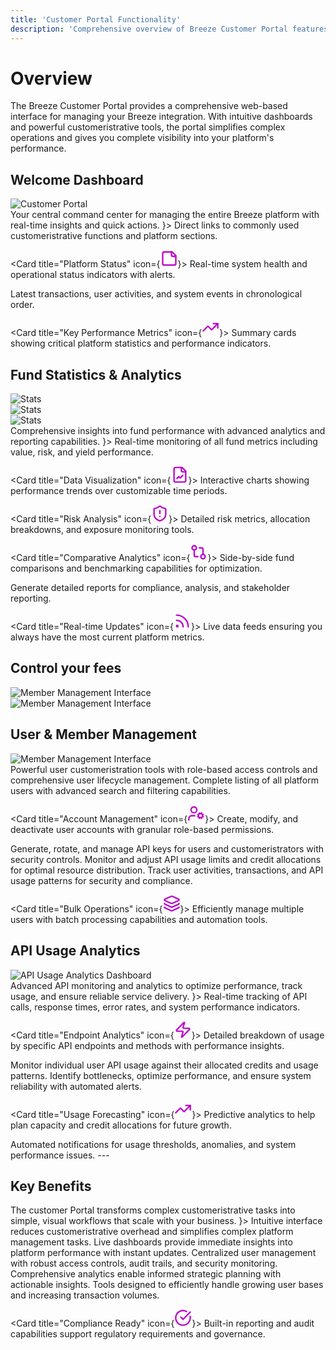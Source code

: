 ```yaml
---
title: 'Customer Portal Functionality'
description: 'Comprehensive overview of Breeze Customer Portal features and capabilities'
---
```


# Overview

The Breeze Customer Portal provides a comprehensive web-based interface for managing your Breeze integration. With intuitive dashboards and powerful customeristrative tools, the portal simplifies complex operations and gives you complete visibility into your platform's performance.

## Welcome Dashboard

<div className="flex justify-center">
  <img src="/customer-portal/images/mainscreen-new.png" alt="Customer Portal" className="w-100 h-auto rounded-lg" />
</div>

<Info>
Your central command center for managing the entire Breeze platform with real-time insights and quick actions.
</Info>

<CardGroup cols={2}>
  <Card title="Quick Access Navigation" icon={<svg xmlns="http://www.w3.org/2000/svg" width="28" height="28" viewBox="0 0 24 24" fill="none" stroke="#bc07c9" stroke-width="2" stroke-linecap="round" stroke-linejoin="round" class="lucide lucide-chevrons-up-icon lucide-chevrons-up"><path d="m17 11-5-5-5 5"/><path d="m17 18-5-5-5 5"/></svg>}>
    Direct links to commonly used customeristrative functions and platform sections.
  </Card>
  
  <Card title="Platform Status" icon={<svg xmlns="http://www.w3.org/2000/svg" width="28" height="28" viewBox="0 0 24 24" fill="none" stroke="#bc07c9" stroke-width="2" stroke-linecap="round" stroke-linejoin="round" class="lucide lucide-sticky-note-icon lucide-sticky-note"><path d="M16 3H5a2 2 0 0 0-2 2v14a2 2 0 0 0 2 2h14a2 2 0 0 0 2-2V8Z"/><path d="M15 3v4a2 2 0 0 0 2 2h4"/></svg>}>
    Real-time system health and operational status indicators with alerts.
  </Card>
  
  <Card title="Recent Activity Feed" icon="clock">
    Latest transactions, user activities, and system events in chronological order.
  </Card>
  
  <Card title="Key Performance Metrics" icon={<svg xmlns="http://www.w3.org/2000/svg" width="28" height="28" viewBox="0 0 24 24" fill="none" stroke="#bc07c9" stroke-width="2" stroke-linecap="round" stroke-linejoin="round" class="lucide lucide-trending-up-icon lucide-trending-up"><path d="M16 7h6v6"/><path d="m22 7-8.5 8.5-5-5L2 17"/></svg>}>
    Summary cards showing critical platform statistics and performance indicators.
  </Card>
</CardGroup>

## Fund Statistics & Analytics

<div className="flex justify-center">
  <img src="/customer-portal/images/dashboard.png" alt="Stats" className="w-100 h-auto rounded-lg" />
</div>
<div className="flex justify-center">
  <img src="/customer-portal/images/fund-det.png" alt="Stats" className="w-100 h-auto rounded-lg" />
</div>
<div className="flex justify-center">
  <img src="/customer-portal/images/rebalance.png" alt="Stats" className="w-100 h-auto rounded-lg" />
</div>

<Tip>
Comprehensive insights into fund performance with advanced analytics and reporting capabilities.
</Tip>

<CardGroup cols={3}>
  <Card title="Performance Tracking" icon={<svg xmlns="http://www.w3.org/2000/svg" width="28" height="28" viewBox="0 0 24 24" fill="none" stroke="#bc07c9" stroke-width="2" stroke-linecap="round" stroke-linejoin="round" class="lucide lucide-chart-area-icon lucide-chart-area"><path d="M3 3v16a2 2 0 0 0 2 2h16"/><path d="M7 11.207a.5.5 0 0 1 .146-.353l2-2a.5.5 0 0 1 .708 0l3.292 3.292a.5.5 0 0 0 .708 0l4.292-4.292a.5.5 0 0 1 .854.353V16a1 1 0 0 1-1 1H8a1 1 0 0 1-1-1z"/></svg>}>
    Real-time monitoring of all fund metrics including value, risk, and yield performance.
  </Card>
  
  <Card title="Data Visualization" icon={<svg xmlns="http://www.w3.org/2000/svg" width="28" height="28" viewBox="0 0 24 24" fill="none" stroke="#bc07c9" stroke-width="2" stroke-linecap="round" stroke-linejoin="round" class="lucide lucide-file-chart-line-icon lucide-file-chart-line"><path d="M15 2H6a2 2 0 0 0-2 2v16a2 2 0 0 0 2 2h12a2 2 0 0 0 2-2V7Z"/><path d="M14 2v4a2 2 0 0 0 2 2h4"/><path d="m16 13-3.5 3.5-2-2L8 17"/></svg>}>
    Interactive charts showing performance trends over customizable time periods.
  </Card>
  
  <Card title="Risk Analysis" icon={<svg xmlns="http://www.w3.org/2000/svg" width="28" height="28" viewBox="0 0 24 24" fill="none" stroke="#bc07c9" stroke-width="2" stroke-linecap="round" stroke-linejoin="round" class="lucide lucide-shield-alert-icon lucide-shield-alert"><path d="M20 13c0 5-3.5 7.5-7.66 8.95a1 1 0 0 1-.67-.01C7.5 20.5 4 18 4 13V6a1 1 0 0 1 1-1c2 0 4.5-1.2 6.24-2.72a1.17 1.17 0 0 1 1.52 0C14.51 3.81 17 5 19 5a1 1 0 0 1 1 1z"/><path d="M12 8v4"/><path d="M12 16h.01"/></svg>}>
    Detailed risk metrics, allocation breakdowns, and exposure monitoring tools.
  </Card>
  
  <Card title="Comparative Analytics" icon={<svg xmlns="http://www.w3.org/2000/svg" width="28" height="28" viewBox="0 0 24 24" fill="none" stroke="#bc07c9" stroke-width="2" stroke-linecap="round" stroke-linejoin="round" class="lucide lucide-git-compare-icon lucide-git-compare"><circle cx="18" cy="18" r="3"/><circle cx="6" cy="6" r="3"/><path d="M13 6h3a2 2 0 0 1 2 2v7"/><path d="M11 18H8a2 2 0 0 1-2-2V9"/></svg>}>
    Side-by-side fund comparisons and benchmarking capabilities for optimization.
  </Card>
  
  <Card title="Export & Reporting" icon="download">
    Generate detailed reports for compliance, analysis, and stakeholder reporting.
  </Card>
  
  <Card title="Real-time Updates" icon={<svg xmlns="http://www.w3.org/2000/svg" width="28" height="28" viewBox="0 0 24 24" fill="none" stroke="#bc07c9" stroke-width="2" stroke-linecap="round" stroke-linejoin="round" class="lucide lucide-rss-icon lucide-rss"><path d="M4 11a9 9 0 0 1 9 9"/><path d="M4 4a16 16 0 0 1 16 16"/><circle cx="5" cy="19" r="1"/></svg>}>
    Live data feeds ensuring you always have the most current platform metrics.
  </Card>
</CardGroup>

## Control your fees

<div className="flex justify-center">
  <img src="/customer-portal/images/fee-config.png" alt="Member Management Interface" className="w-100 h-auto rounded-lg" />
</div>
<div className="flex justify-center">
  <img src="/customer-portal/images/fee-distribution.png" alt="Member Management Interface" className="w-100 h-auto rounded-lg" />
</div>

## User & Member Management

<div className="flex justify-center">
  <img src="/customer-portal/images/users.png" alt="Member Management Interface" className="w-100 h-auto rounded-lg" />
</div>

<Warning>
Powerful user customeristration tools with role-based access controls and comprehensive user lifecycle management.
</Warning>

<CardGroup cols={2}>
  <Card title="User Directory" icon="users">
    Complete listing of all platform users with advanced search and filtering capabilities.
  </Card>
  
  <Card title="Account Management" icon={<svg xmlns="http://www.w3.org/2000/svg" width="28" height="28" viewBox="0 0 24 24" fill="none" stroke="#bc07c9" stroke-width="2" stroke-linecap="round" stroke-linejoin="round" class="lucide lucide-user-cog-icon lucide-user-cog"><path d="M10 15H6a4 4 0 0 0-4 4v2"/><path d="m14.305 16.53.923-.382"/><path d="m15.228 13.852-.923-.383"/><path d="m16.852 12.228-.383-.923"/><path d="m16.852 17.772-.383.924"/><path d="m19.148 12.228.383-.923"/><path d="m19.53 18.696-.382-.924"/><path d="m20.772 13.852.924-.383"/><path d="m20.772 16.148.924.383"/><circle cx="18" cy="15" r="3"/><circle cx="9" cy="7" r="4"/></svg>}>
    Create, modify, and deactivate user accounts with granular role-based permissions.
  </Card>
  
  <Card title="API Key customeristration" icon="key">
    Generate, rotate, and manage API keys for users and customeristrators with security controls.
  </Card>
  
  <Card title="Credit Management" icon="credit-card">
    Monitor and adjust API usage limits and credit allocations for optimal resource distribution.
  </Card>
  
  <Card title="Activity Monitoring" icon="eye">
    Track user activities, transactions, and API usage patterns for security and compliance.
  </Card>
  
  <Card title="Bulk Operations" icon={<svg xmlns="http://www.w3.org/2000/svg" width="28" height="28" viewBox="0 0 24 24" fill="none" stroke="#bc07c9" stroke-width="2" stroke-linecap="round" stroke-linejoin="round" class="lucide lucide-layers-icon lucide-layers"><path d="M12.83 2.18a2 2 0 0 0-1.66 0L2.6 6.08a1 1 0 0 0 0 1.83l8.58 3.91a2 2 0 0 0 1.66 0l8.58-3.9a1 1 0 0 0 0-1.83z"/><path d="M2 12a1 1 0 0 0 .58.91l8.6 3.91a2 2 0 0 0 1.65 0l8.58-3.9A1 1 0 0 0 22 12"/><path d="M2 17a1 1 0 0 0 .58.91l8.6 3.91a2 2 0 0 0 1.65 0l8.58-3.9A1 1 0 0 0 22 17"/></svg>}>
    Efficiently manage multiple users with batch processing capabilities and automation tools.
  </Card>
</CardGroup>

## API Usage Analytics

<div className="flex justify-center">
  <img src="/customer-portal/images/api-keys.png" alt="API Usage Analytics Dashboard" className="w-100 h-auto rounded-lg" />
</div>

<Note>
Advanced API monitoring and analytics to optimize performance, track usage, and ensure reliable service delivery.
</Note>

<CardGroup cols={2}>
  <Card title="Usage Metrics" icon={<svg xmlns="http://www.w3.org/2000/svg" width="28" height="28" viewBox="0 0 24 24" fill="none" stroke="#bc07c9" stroke-width="2" stroke-linecap="round" stroke-linejoin="round" class="lucide lucide-activity-icon lucide-activity"><path d="M22 12h-2.48a2 2 0 0 0-1.93 1.46l-2.35 8.36a.25.25 0 0 1-.48 0L9.24 2.18a.25.25 0 0 0-.48 0l-2.35 8.36A2 2 0 0 1 4.49 12H2"/></svg>}>
    Real-time tracking of API calls, response times, error rates, and system performance indicators.
  </Card>
  
  <Card title="Endpoint Analytics" icon={<svg xmlns="http://www.w3.org/2000/svg" width="28" height="28" viewBox="0 0 24 24" fill="none" stroke="#bc07c9" stroke-width="2" stroke-linecap="round" stroke-linejoin="round" class="lucide lucide-zap-icon lucide-zap"><path d="M4 14a1 1 0 0 1-.78-1.63l9.9-10.2a.5.5 0 0 1 .86.46l-1.92 6.02A1 1 0 0 0 13 10h7a1 1 0 0 1 .78 1.63l-9.9 10.2a.5.5 0 0 1-.86-.46l1.92-6.02A1 1 0 0 0 11 14z"/></svg>}>
    Detailed breakdown of usage by specific API endpoints and methods with performance insights.
  </Card>
  
  <Card title="User Consumption" icon="user-check">
    Monitor individual user API usage against their allocated credits and usage patterns.
  </Card>
  
  <Card title="Performance Monitoring" icon="gauge">
    Identify bottlenecks, optimize performance, and ensure system reliability with automated alerts.
  </Card>
  
  <Card title="Usage Forecasting" icon={<svg xmlns="http://www.w3.org/2000/svg" width="28" height="28" viewBox="0 0 24 24" fill="none" stroke="#bc07c9" stroke-width="2" stroke-linecap="round" stroke-linejoin="round" class="lucide lucide-trending-up-icon lucide-trending-up"><path d="M16 7h6v6"/><path d="m22 7-8.5 8.5-5-5L2 17"/></svg>}>
    Predictive analytics to help plan capacity and credit allocations for future growth.
  </Card>
  
  <Card title="Alert Management" icon="bell">
    Automated notifications for usage thresholds, anomalies, and system performance issues.
  </Card>
</CardGroup>
---

## Key Benefits

<Tip>
The customer Portal transforms complex customeristrative tasks into simple, visual workflows that scale with your business.
</Tip>

<CardGroup cols={3}>
  <Card title="Streamlined Operations" icon={<svg xmlns="http://www.w3.org/2000/svg" width="28" height="28" viewBox="0 0 24 24" fill="none" stroke="#bc07c9" stroke-width="2" stroke-linecap="round" stroke-linejoin="round" class="lucide lucide-workflow-icon lucide-workflow"><rect width="8" height="8" x="3" y="3" rx="2"/><path d="M7 11v4a2 2 0 0 0 2 2h4"/><rect width="8" height="8" x="13" y="13" rx="2"/></svg>}>
    Intuitive interface reduces customeristrative overhead and simplifies complex platform management tasks.
  </Card>
  
  <Card title="Real-time Visibility" icon="eye">
    Live dashboards provide immediate insights into platform performance with instant updates.
  </Card>
  
  <Card title="Enhanced Security" icon="shield">
    Centralized user management with robust access controls, audit trails, and security monitoring.
  </Card>
  
  <Card title="Data-Driven Decisions" icon="brain">
    Comprehensive analytics enable informed strategic planning with actionable insights.
  </Card>
  
  <Card title="Scalable Management" icon="expand">
    Tools designed to efficiently handle growing user bases and increasing transaction volumes.
  </Card>
  
  <Card title="Compliance Ready" icon={<svg xmlns="http://www.w3.org/2000/svg" width="28" height="28" viewBox="0 0 24 24" fill="none" stroke="#bc07c9" stroke-width="2" stroke-linecap="round" stroke-linejoin="round" class="lucide lucide-circle-check-big-icon lucide-circle-check-big"><path d="M21.801 10A10 10 0 1 1 17 3.335"/><path d="m9 11 3 3L22 4"/></svg>}>
    Built-in reporting and audit capabilities support regulatory requirements and governance.
  </Card>
</CardGroup>